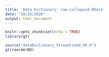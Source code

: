 ```yaml
---
title: 'Data Dictionary: raw-collapsed.RData'
date: "10/16/2020"
output: html_document
---
```


```r
knitr::opts_chunk$set(echo = TRUE)
library(gt)
```

```r
source("dataDictionary_Streamlined_DK.R")
gt(reorderDD)
```
